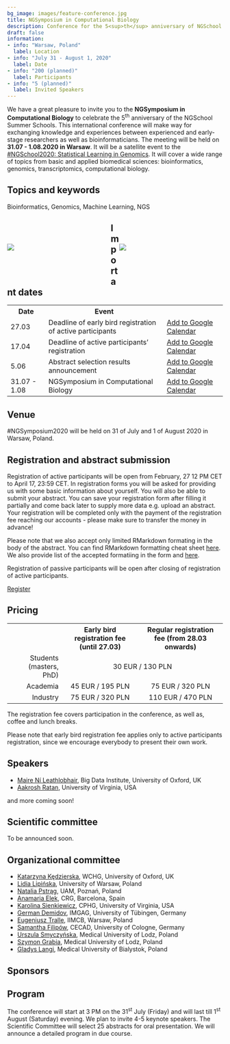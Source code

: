```yaml
---
bg_image: images/feature-conference.jpg
title: NGSymposium in Computational Biology
description: Conference for the 5<sup>th</sup> anniversary of NGSchool
draft: false
information:
- info: "Warsaw, Poland"
  label: Location
- info: "July 31 - August 1, 2020"
  label: Date
- info: "200 (planned)"
  label: Participants
- info: "5 (planned)"
  label: Invited Speakers
---
```


We have a great pleasure to invite you to the **NGSymposium in Computational Biology** to celebrate the 5<sup>th</sup> anniversary of the NGSchool Summer Schools. This international conference will make way for exchanging knowledge and experiences between experienced and early-stage researchers as well as bioinformaticians. The meeting will be held on **31.07 - 1.08.2020 in Warsaw**. It will be a satellite event to the [#NGSchool2020: Statistical Learning in Genomics](/ngschool2019). It will cover a wide range of topics from basic and applied biomedical sciences: bioinformatics, genomics, transcriptomics, computational biology.

## Topics and keywords
Bioinformatics, Genomics, Machine Learning, NGS

<div style="width: 100%;">
<div style="width: 48%; float: left; padding-bottom: 50px; padding-top: 50px;">
<img class="img-responsive w-100" src="../images/conference-01.jpg">
</div>
<div style="width: 48%; float: right; padding-bottom: 50px; padding-top: 50px;">
<img class="img-responsive w-100" src="../images/conference-02.jpg">
</div>
</div>

## Important dates
<table class="table table-bordered table-striped">
  <tr>
    <th>Date</th>
    <th>Event</th>
    <th></th>
  </tr>
   <tr>
    <td class="date-td">27.03</td>
    <td>Deadline of early bird registration of active participants</td>
    <td>
      <a href="https://www.google.com/calendar/render?action=TEMPLATE&text=NGSymposium%3A+Early+bird+registration&details=NGSymposium%3A+Deadline+of+early+bird+registration+of+active+participant&dates=20200326T230000Z%2F20200327T225900Z" target="_blank" class="btn btn-primary">Add to Google Calendar <i class="far fa-calendar-plus"></i></a>
    </td>
  </tr>
  <tr>
    <td class="date-td">17.04</td>
    <td>Deadline of active participants' registration</td>
    <td>
      <a href="https://www.google.com/calendar/render?action=TEMPLATE&text=NGSymposium%3A+Registration&details=NGSymposium%3A+Deadline+of+registration+for+active+participant&dates=20200416T220000Z%2F20200417T215900Z" target="_blank" class="btn btn-primary">Add to Google Calendar <i class="far fa-calendar-plus"></i></a>
    </td>
  </tr>
  <tr>
    <td class="date-td">5.06</td>
    <td>Abstract selection results announcement</td>
    <td>
      <a href="https://www.google.com/calendar/render?action=TEMPLATE&text=NGSymposium%3A+Abstract+selection+results+announcement&dates=20200604T220000Z%2F20200605T215900Z" target="_blank" class="btn btn-primary">Add to Google Calendar <i class="far fa-calendar-plus"></i></a>
    </td>
  </tr>
  <tr>
    <td class="date-td">31.07 - 1.08</td>
    <td>NGSymposium in Computational Biology</td>
    <td>
      <a href="https://www.google.com/calendar/render?action=TEMPLATE&text=NGSymposium2020&dates=20200731T130000Z%2F20200801T163000Z" target="_blank" class="btn btn-primary">Add to Google Calendar <i class="far fa-calendar-plus"></i></a>
    </td>
  </tr>
</table>


## Venue
#NGSymposium2020 will be held on 31 of July and 1 of August 2020 in Warsaw, Poland.

## Registration and abstract submission

Registration of active participants will be open from February, 27 12 PM CET to April 17, 23:59 CET. In registration forms you will be asked for providing us with some basic information about yourself. You will also be able to submit your abstract. You can save your registration form after filling it partially and come back later to supply more data e.g. upload an abstract. Your registration will be completed only with the payment of the registration fee reaching our accounts - please make sure to transfer the money in advance! 

Please note that we also accept only limited RMarkdown formating in the body of the abstract. You can find RMarkdown formatting cheat sheet [here](https://rstudio.com/wp-content/uploads/2015/02/rmarkdown-cheatsheet.pdf). We also provide list of the accepted formatiing in the form and [here](https://docs.google.com/document/d/15UJ3LQNgqNOH9sOfnzX8anF6BXZALTrKKIIlsyinpCY/edit?usp=sharing).

Registration of passive participants will be open after closing of registration of active participants.

<a href="https://forms.gle/ACi1djPx7FNQaMDf8" target="_blank" class="btn btn-success btn-lg btn-block">Register <i class="fas fa-play"></i></a>

## Pricing
<table class="table table-bordered table-striped" style="vertical-align: center;">
  <tr>
    <th></th>
    <th style="text-align: center;">Early bird registration fee (until 27.03)</th>
    <th style="text-align: center;">Regular registration fee (from 28.03 onwards)</th>
  </tr>
  <tr>
    <td style="text-align: right;">Students (masters, PhD)</td>
    <td colspan="2" style="text-align: center;">30 EUR / 130 PLN</td>
  </tr>
  <tr>
    <td style="text-align: right;">Academia</td>
    <td style="text-align: center;">45 EUR / 195 PLN</td>
    <td style="text-align: center;">75 EUR / 320 PLN</td>
  </tr>
  <tr>
    <td style="text-align: right;">Industry</td>
    <td style="text-align: center;">75 EUR / 320 PLN</td>
    <td style="text-align: center;">110 EUR / 470 PLN</td>
  </tr>
</table>

The registration fee covers participation in the conference, as well as, coffee and lunch breaks.

Please note that early bird registration fee applies only to active participants registration, since we encourage everybody to present their own work.

## Speakers
* [Maire	Ní Leathlobhair](/people/maire-ni-leathlobhair/), Big Data Institute, University of Oxford, UK
* [Aakrosh	Ratan](/people/aakrosh-ratan//), University of Virginia, USA

and more coming soon!

## Scientific committee
To be announced soon.

## Organizational committee
* [Katarzyna Kędzierska](/people/katarzyna-kedzierska), WCHG, University of Oxford, UK
* [Lidia Lipińska](/people/lidia-lipinska), University of Warsaw, Poland
* [Natalia Pstrąg](/people/natalia-pstrag), UAM, Poznań, Poland
* [Anamaria Elek](/people/anamaria-elek), CRG, Barcelona, Spain
* [Karolina Sienkiewicz](/people/karolina-sienkiewicz), CPHG, University of Virginia, USA
* [German Demidov](/people/german-demidov), IMGAG, University of Tübingen, Germany
* [Eugeniusz Tralle](/people/eugeniusz-tralle), IIMCB, Warsaw, Poland
* [Samantha Filipów](/people/samantha-filipow), CECAD, University of Cologne, Germany
* [Urszula Smyczyńska](/people/urszula-smyczynska), Medical University of Lodz, Poland
* [Szymon Grabia](/people/szymon-grabia), Medical University of Lodz, Poland
* [Gladys Langi](/people/gladys-langi), Medical University of Bialystok, Poland

## Sponsors

## Program
The conference will start at 3 PM on the 31<sup>st</sup> July (Friday) and will last till 1<sup>st</sup> August (Saturday) evening. We plan to invite 4-5 keynote speakers. The Scientific Committee will select 25 abstracts for oral presentation. We will announce a detailed program in due course.